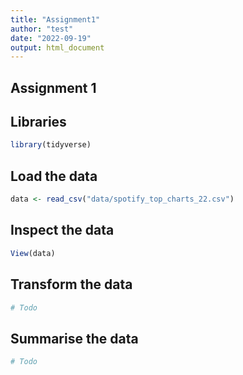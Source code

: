 ```yaml
---
title: "Assignment1"
author: "test"
date: "2022-09-19"
output: html_document
---
```


## Assignment 1

## Libraries
```r
library(tidyverse)
```

## Load the data
```r
data <- read_csv("data/spotify_top_charts_22.csv")
```

## Inspect the data
```r
View(data)
```

## Transform the data
```r
# Todo
```

## Summarise the data
```r
# Todo
```


